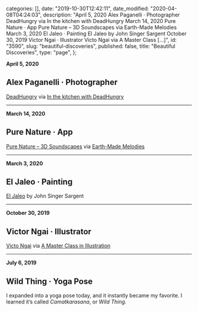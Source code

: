 
  categories: [],
  date: "2019-10-30T12:42:11",
  date_modified: "2020-04-08T04:24:03",
  description:
    "April 5, 2020 Alex Paganelli · Photographer DeadHungry via In the kitchen with DeadHungry March 14, 2020 Pure Nature · App Pure Nature – 3D Soundscapes via Earth-Made Melodies March 3, 2020 El Jaleo · Painting El Jaleo by John Singer Sargent October 30, 2019 Victor Ngai · Illustrator Victo Ngai via A Master Class […]",
  id: "3590",
  slug: "beautiful-discoveries",
  published: false,
  title: "Beautiful Discoveries",
  type: "page",
};


**April 5, 2020**

## Alex Paganelli · Photographer

[DeadHungry](https://deadhungry.co/studio) via [In the kitchen with DeadHungry](https://www.selfridges.com/GB/en/features/articles/selfridges-meets/feast-for-the-eyes-with-alex-paganelli-/)

---

**March 14, 2020**

## Pure Nature · App

[Pure Nature – 3D Soundscapes](https://apps.apple.com/ca/app/pure-nature-3d-soundscapes/id1357380255) via [Earth-Made Melodies](https://apps.apple.com/us/story/id1456018573)

---

**March 3, 2020**

## El Jaleo · Painting

[El Jaleo](https://www.gardnermuseum.org/experience/collection/13259) by John Singer Sargent

---

**October 30, 2019**

## Victor Ngai · Illustrator

[Victo Ngai](https://victo-ngai.com) via [A Master Class in Illustration](https://apps.apple.com/us/story/id1470268360)

---

**July 6, 2019**

## Wild Thing · Yoga Pose

I expanded into a yoga pose today, and it instantly became my favorite. I learned it’s called _Camatkarasana_, or _Wild Thing._
